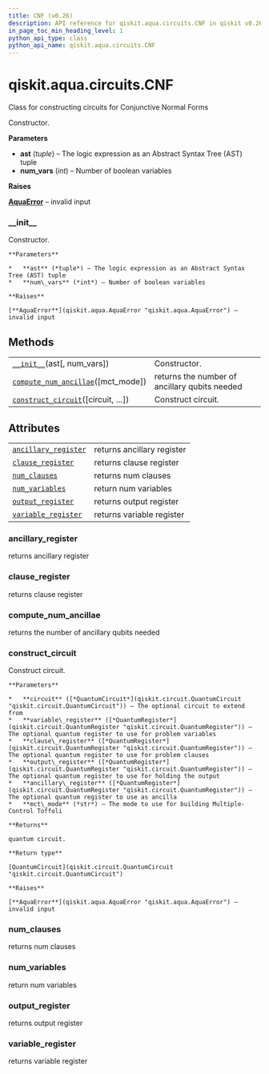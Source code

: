```yaml
---
title: CNF (v0.26)
description: API reference for qiskit.aqua.circuits.CNF in qiskit v0.26
in_page_toc_min_heading_level: 1
python_api_type: class
python_api_name: qiskit.aqua.circuits.CNF
---
```


<span id="qiskit-aqua-circuits-cnf" />

# qiskit.aqua.circuits.CNF

<Class id="qiskit.aqua.circuits.CNF" isDedicatedPage={true} github="https://github.com/qiskit-community/qiskit-aqua/tree/stable/0.9/qiskit/aqua/circuits/boolean_logical_circuits.py" signature="CNF(ast, num_vars=None)" modifiers="class">
  Class for constructing circuits for Conjunctive Normal Forms

  Constructor.

  **Parameters**

  *   **ast** (*tuple*) – The logic expression as an Abstract Syntax Tree (AST) tuple
  *   **num\_vars** (*int*) – Number of boolean variables

  **Raises**

  [**AquaError**](qiskit.aqua.AquaError "qiskit.aqua.AquaError") – invalid input

  ### \_\_init\_\_

  <Function id="qiskit.aqua.circuits.CNF.__init__" signature="__init__(ast, num_vars=None)">
    Constructor.

    **Parameters**

    *   **ast** (*tuple*) – The logic expression as an Abstract Syntax Tree (AST) tuple
    *   **num\_vars** (*int*) – Number of boolean variables

    **Raises**

    [**AquaError**](qiskit.aqua.AquaError "qiskit.aqua.AquaError") – invalid input
  </Function>

  ## Methods

  |                                                                                                                                        |                                               |
  | -------------------------------------------------------------------------------------------------------------------------------------- | --------------------------------------------- |
  | [`__init__`](#qiskit.aqua.circuits.CNF.__init__ "qiskit.aqua.circuits.CNF.__init__")(ast\[, num\_vars])                                | Constructor.                                  |
  | [`compute_num_ancillae`](#qiskit.aqua.circuits.CNF.compute_num_ancillae "qiskit.aqua.circuits.CNF.compute_num_ancillae")(\[mct\_mode]) | returns the number of ancillary qubits needed |
  | [`construct_circuit`](#qiskit.aqua.circuits.CNF.construct_circuit "qiskit.aqua.circuits.CNF.construct_circuit")(\[circuit, …])         | Construct circuit.                            |

  ## Attributes

  |                                                                                                                    |                            |
  | ------------------------------------------------------------------------------------------------------------------ | -------------------------- |
  | [`ancillary_register`](#qiskit.aqua.circuits.CNF.ancillary_register "qiskit.aqua.circuits.CNF.ancillary_register") | returns ancillary register |
  | [`clause_register`](#qiskit.aqua.circuits.CNF.clause_register "qiskit.aqua.circuits.CNF.clause_register")          | returns clause register    |
  | [`num_clauses`](#qiskit.aqua.circuits.CNF.num_clauses "qiskit.aqua.circuits.CNF.num_clauses")                      | returns num clauses        |
  | [`num_variables`](#qiskit.aqua.circuits.CNF.num_variables "qiskit.aqua.circuits.CNF.num_variables")                | return num variables       |
  | [`output_register`](#qiskit.aqua.circuits.CNF.output_register "qiskit.aqua.circuits.CNF.output_register")          | returns output register    |
  | [`variable_register`](#qiskit.aqua.circuits.CNF.variable_register "qiskit.aqua.circuits.CNF.variable_register")    | returns variable register  |

  ### ancillary\_register

  <Attribute id="qiskit.aqua.circuits.CNF.ancillary_register">
    returns ancillary register
  </Attribute>

  ### clause\_register

  <Attribute id="qiskit.aqua.circuits.CNF.clause_register">
    returns clause register
  </Attribute>

  ### compute\_num\_ancillae

  <Function id="qiskit.aqua.circuits.CNF.compute_num_ancillae" signature="compute_num_ancillae(mct_mode='basic')">
    returns the number of ancillary qubits needed
  </Function>

  ### construct\_circuit

  <Function id="qiskit.aqua.circuits.CNF.construct_circuit" signature="construct_circuit(circuit=None, variable_register=None, clause_register=None, output_register=None, ancillary_register=None, mct_mode='basic')">
    Construct circuit.

    **Parameters**

    *   **circuit** ([*QuantumCircuit*](qiskit.circuit.QuantumCircuit "qiskit.circuit.QuantumCircuit")) – The optional circuit to extend from
    *   **variable\_register** ([*QuantumRegister*](qiskit.circuit.QuantumRegister "qiskit.circuit.QuantumRegister")) – The optional quantum register to use for problem variables
    *   **clause\_register** ([*QuantumRegister*](qiskit.circuit.QuantumRegister "qiskit.circuit.QuantumRegister")) – The optional quantum register to use for problem clauses
    *   **output\_register** ([*QuantumRegister*](qiskit.circuit.QuantumRegister "qiskit.circuit.QuantumRegister")) – The optional quantum register to use for holding the output
    *   **ancillary\_register** ([*QuantumRegister*](qiskit.circuit.QuantumRegister "qiskit.circuit.QuantumRegister")) – The optional quantum register to use as ancilla
    *   **mct\_mode** (*str*) – The mode to use for building Multiple-Control Toffoli

    **Returns**

    quantum circuit.

    **Return type**

    [QuantumCircuit](qiskit.circuit.QuantumCircuit "qiskit.circuit.QuantumCircuit")

    **Raises**

    [**AquaError**](qiskit.aqua.AquaError "qiskit.aqua.AquaError") – invalid input
  </Function>

  ### num\_clauses

  <Attribute id="qiskit.aqua.circuits.CNF.num_clauses">
    returns num clauses
  </Attribute>

  ### num\_variables

  <Attribute id="qiskit.aqua.circuits.CNF.num_variables">
    return num variables
  </Attribute>

  ### output\_register

  <Attribute id="qiskit.aqua.circuits.CNF.output_register">
    returns output register
  </Attribute>

  ### variable\_register

  <Attribute id="qiskit.aqua.circuits.CNF.variable_register">
    returns variable register
  </Attribute>
</Class>

